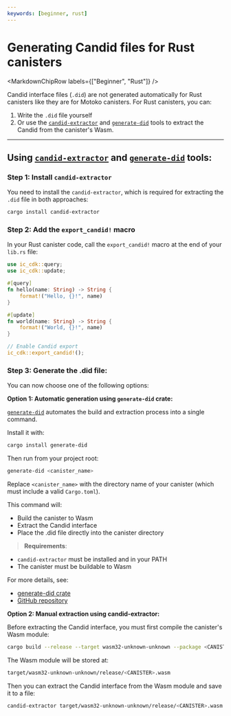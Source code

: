 ```yaml
---
keywords: [beginner, rust]
---
```



# Generating Candid files for Rust canisters

<MarkdownChipRow labels={["Beginner", "Rust"]} />

Candid interface files (`.did`) are not generated automatically for Rust canisters like they are for Motoko canisters. For Rust canisters, you can: 
1. Write the `.did` file yourself
2. Or use the [`candid-extractor`](https://crates.io/crates/candid-extractor) and [`generate-did`](https://crates.io/crates/generate-did) tools to extract the Candid from the canister's Wasm.

---

## Using [`candid-extractor`](https://crates.io/crates/candid-extractor) and [`generate-did`](https://crates.io/crates/generate-did) tools:

### Step 1: Install `candid-extractor`

You need to install the `candid-extractor`, which is required for extracting the `.did` file in both approaches:

```bash
cargo install candid-extractor
``` 

### Step 2: Add the ``export_candid!`` macro 
In your Rust canister code, call the ``export_candid!`` macro at the end of your ``lib.rs`` file:

```rust
use ic_cdk::query;
use ic_cdk::update;

#[query]
fn hello(name: String) -> String {
    format!("Hello, {}!", name)
}

#[update]
fn world(name: String) -> String {
    format!("World, {}!", name)
}

// Enable Candid export
ic_cdk::export_candid!();
``` 

### Step 3: Generate the .did file: 

You can now choose one of the following options:

**Option 1: Automatic generation using ``generate-did`` crate:**

[``generate-did``](https://crates.io/crates/generate-did) automates the build and extraction process into a single command.

Install it with:
```bash
cargo install generate-did
``` 

Then run from your project root:
```bash
generate-did <canister_name>
``` 

Replace ``<canister_name>`` with the directory name of your canister (which must include a valid ``Cargo.toml``).

This command will:
- Build the canister to Wasm
- Extract the Candid interface
- Place the .did file directly into the canister directory

> **Requirements**:
   - ``candid-extractor`` must be installed and in your PATH
   - The canister must be buildable to Wasm

For more details, see:
- [generate-did crate](https://crates.io/crates/generate-did)
- [GitHub repository](https://github.com/Stephen-Kimoi/generate-did)

**Option 2: Manual extraction using candid-extractor:**

Before extracting the Candid interface, you must first compile the canister's Wasm module:

```bash
cargo build --release --target wasm32-unknown-unknown --package <CANISTER>
```

The Wasm module will be stored at:

```bash
target/wasm32-unknown-unknown/release/<CANISTER>.wasm
```

Then you can extract the Candid interface from the Wasm module and save it to a file:

```bash
candid-extractor target/wasm32-unknown-unknown/release/<CANISTER>.wasm > <CANISTER>.did
```